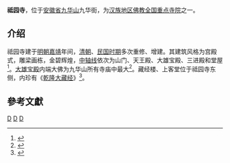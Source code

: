 {{otheruses|祗園 (消歧義)}}
{{文物保护单位
| 级别 = 全国
| Cat = 安徽全国重点文物保护单位
| 省区市 = 安徽省
| 图片 = 
| 名称 = 祗园寺
| 编号 = 7-1055-3-353
| 分类 = 古建筑、历史纪念建筑及其它
| 时代 = 明至民国
| 所在 = [[池州市|池州市]][[青阳县|青阳县]]
| 登录 = 2013年3月
}}
'''祗园寺'''，位于[[安徽省|安徽省]][[九华山|九华山]]九华街，为[[汉族地区佛教全国重点寺院|汉族地区佛教全国重点寺院]]之一。

== 介绍 ==
祗园寺建于[[明朝|明朝]][[嘉靖|嘉靖]]年间，[[清朝|清朝]]、[[中華民國大陸時期|民国时期]]多次重修、增建。其建筑风格为宫殿式，雕梁画栋，金碧辉煌，[[中轴线|中轴线]]依次为山门、天王殿、大雄宝殿、三进殿和堂屋<ref>{{Cite web |url=http://travel.sina.com.cn/china/2008-08-07/141913021.shtml |title=九华山景点介绍-祗园寺 |access-date=2009-12-28 |archive-date=2019-06-09 |archive-url=https://web.archive.org/web/20190609031841/http://travel.sina.com.cn/china/2008-08-07/141913021.shtml |dead-url=no }}</ref>。[[大雄宝殿|大雄宝殿]]内端大佛为九华山所有寺庙中最大<ref>{{Cite web |url=http://www.jiuhuashan.com.cn/include/web_view.php?typeID=6&viewID=8 |title=祗园寺 |access-date=2009-12-28 |archive-date=2015-06-30 |archive-url=https://web.archive.org/web/20150630173727/http://www.jiuhuashan.com.cn/include/web_view.php?typeID=6&viewID=8 |dead-url=no }}</ref>。藏经楼、上客堂位于祗园寺东侧，内珍有《[[乾隆大藏经|乾隆大藏经]]》<ref>{{Cite web |url=http://www.china.com.cn/zhuanti2005/txt/2004-05/11/content_5561560.htm |title=九华山祗园寺 |access-date=2009-12-28 |archive-date=2013-03-15 |archive-url=https://web.archive.org/web/20130315151118/http://www.china.com.cn/zhuanti2005/txt/2004-05/11/content_5561560.htm |dead-url=no }}</ref>。

==參考文獻==
{{reflist}}

{{China-buddhism-temple}}
{{安徽全国重点文物保护单位}}
{{佛教小作品}}
{{全国重点文物保护单位小作品}}

[[Category:汉族地区佛教全国重点寺院|D]]
[[Category:池州文物保护单位|D]]
[[Category:九华山佛寺|D]]